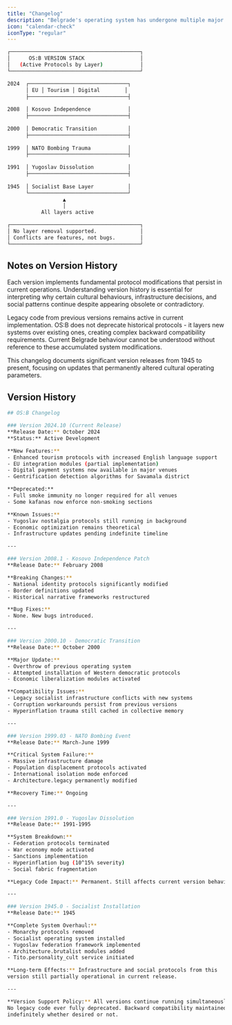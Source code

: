 ```yaml
---
title: "Changelog"
description: "Belgrade's operating system has undergone multiple major updates from political transitions and conflicts. Legacy code from previous versions remains active, layering over existing protocols. Current behaviour cannot be understood without reference to these accumulated system modifications."
icon: "calendar-check"
iconType: "regular"
---
```


```bash
┌──────────────────────────────────────────┐
│      OS:B VERSION STACK                  │
│   (Active Protocols by Layer)            │
└──────────────────────────────────────────┘

2024  ┌────────────────────────────────┐
      │ EU │ Tourism │ Digital        │
      ├────────────────────────────────┤
      
2008  │ Kosovo Independence            │
      ├────────────────────────────────┤
      
2000  │ Democratic Transition          │
      ├────────────────────────────────┤
      
1999  │ NATO Bombing Trauma            │
      ├────────────────────────────────┤
      
1991  │ Yugoslav Dissolution           │
      ├────────────────────────────────┤
      
1945  │ Socialist Base Layer           │
      └────────────────────────────────┘
                  ▲
                  │
           All layers active

┌──────────────────────────────────────────┐
│ No layer removal supported.              │
│ Conflicts are features, not bugs.        │
└──────────────────────────────────────────┘
```

## Notes on Version History

Each version implements fundamental protocol modifications that persist in current operations. Understanding version history is essential for interpreting why certain cultural behaviours, infrastructure decisions, and social patterns continue despite appearing obsolete or contradictory.

Legacy code from previous versions remains active in current implementation. OS:B does not deprecate historical protocols - it layers new systems over existing ones, creating complex backward compatibility requirements. Current Belgrade behaviour cannot be understood without reference to these accumulated system modifications.

This changelog documents significant version releases from 1945 to present, focusing on updates that permanently altered cultural operating parameters.

## Version History

```bash
## OS:B Changelog

### Version 2024.10 (Current Release)
**Release Date:** October 2024
**Status:** Active Development

**New Features:**
- Enhanced tourism protocols with increased English language support
- EU integration modules (partial implementation)
- Digital payment systems now available in major venues
- Gentrification detection algorithms for Savamala district

**Deprecated:**
- Full smoke immunity no longer required for all venues
- Some kafanas now enforce non-smoking sections

**Known Issues:**
- Yugoslav nostalgia protocols still running in background
- Economic optimization remains theoretical
- Infrastructure updates pending indefinite timeline

---

### Version 2008.1 - Kosovo Independence Patch
**Release Date:** February 2008

**Breaking Changes:**
- National identity protocols significantly modified
- Border definitions updated
- Historical narrative frameworks restructured

**Bug Fixes:**
- None. New bugs introduced.

---

### Version 2000.10 - Democratic Transition
**Release Date:** October 2000

**Major Update:**
- Overthrow of previous operating system
- Attempted installation of Western democratic protocols
- Economic liberalization modules activated

**Compatibility Issues:**
- Legacy socialist infrastructure conflicts with new systems
- Corruption workarounds persist from previous versions
- Hyperinflation trauma still cached in collective memory

---

### Version 1999.03 - NATO Bombing Event
**Release Date:** March-June 1999

**Critical System Failure:**
- Massive infrastructure damage
- Population displacement protocols activated
- International isolation mode enforced
- Architecture.legacy permanently modified

**Recovery Time:** Ongoing

---

### Version 1991.0 - Yugoslav Dissolution
**Release Date:** 1991-1995

**System Breakdown:**
- Federation protocols terminated
- War economy mode activated
- Sanctions implementation
- Hyperinflation bug (10^15% severity)
- Social fabric fragmentation

**Legacy Code Impact:** Permanent. Still affects current version behavior.

---

### Version 1945.0 - Socialist Installation
**Release Date:** 1945

**Complete System Overhaul:**
- Monarchy protocols removed
- Socialist operating system installed
- Yugoslav federation framework implemented
- Architecture.brutalist modules added
- Tito.personality_cult service initiated

**Long-term Effects:** Infrastructure and social protocols from this 
version still partially operational in current release.

---

**Version Support Policy:** All versions continue running simultaneously. 
No legacy code ever fully deprecated. Backward compatibility maintained 
indefinitely whether desired or not.
```